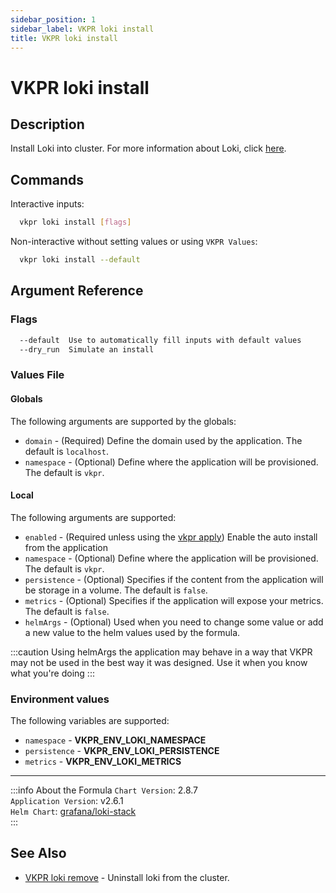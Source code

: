 ```yaml
---
sidebar_position: 1
sidebar_label: VKPR loki install
title: VKPR loki install
---
```


# VKPR loki install

## Description

Install Loki into cluster. For more information about Loki, click [here](https://grafana.com/oss/loki/).

## Commands

Interactive inputs:

```bash
  vkpr loki install [flags]
```

Non-interactive without setting values or using `VKPR Values`:

```bash
  vkpr loki install --default
```

## Argument Reference

### Flags

```sh
  --default  Use to automatically fill inputs with default values
  --dry_run  Simulate an install
```

### Values File

#### Globals

The following arguments are supported by the globals:

- `domain` - (Required) Define the domain used by the application. The default is `localhost`.
- `namespace` - (Optional) Define where the application will be provisioned. The default is `vkpr`.

#### Local

The following arguments are supported:

- `enabled` - (Required unless using the [vkpr apply](/docs/commands/apply)) Enable the auto install from the application
- `namespace` - (Optional) Define where the application will be provisioned. The default is `vkpr`.
- `persistence` - (Optional) Specifies if the content from the application will be storage in a volume. The default is `false`.
- `metrics` - (Optional) Specifies if the application will expose your metrics. The default is `false`.
- `helmArgs` - (Optional) Used when you need to change some value or add a new value to the helm values used by the formula.

:::caution
Using helmArgs the application may behave in a way that VKPR may not be used in the best way it was designed.
Use it when you know what you're doing
:::

### Environment values

The following variables are supported:

- `namespace` - **VKPR_ENV_LOKI_NAMESPACE**
- `persistence` - **VKPR_ENV_LOKI_PERSISTENCE**
- `metrics` - **VKPR_ENV_LOKI_METRICS**

---

:::info About the Formula
`Chart Version`: 2.8.7 <br/>
`Application Version`: v2.6.1 <br/>
`Helm Chart`: [grafana/loki-stack](https://artifacthub.io/packages/helm/grafana/loki-stack) <br/>
:::

## See Also

- [VKPR loki remove](/docs/commands/loki/remove) - Uninstall loki from the cluster.
